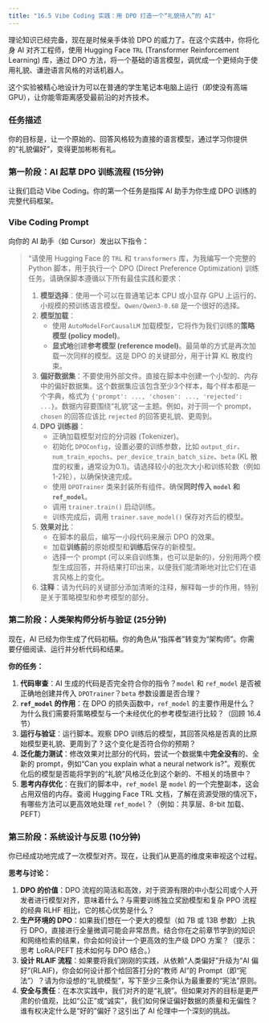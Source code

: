 ```yaml
---
title: "16.5 Vibe Coding 实践：用 DPO 打造一个“礼貌待人”的 AI"
---
```


理论知识已经完备，现在是时候亲手体验 DPO 的威力了。在这个实践中，你将化身 AI 对齐工程师，使用 Hugging Face `TRL` (Transformer Reinforcement Learning) 库，通过 DPO 方法，将一个基础的语言模型，调优成一个更倾向于使用礼貌、谦逊语言风格的对话机器人。

这个实验被精心地设计为可以在普通的学生笔记本电脑上运行（即使没有高端 GPU），让你能零距离感受最前沿的对齐技术。

### 任务描述

你的目标是，让一个原始的、回答风格较为直接的语言模型，通过学习你提供的“礼貌偏好”，变得更加彬彬有礼。

### 第一阶段：AI 起草 DPO 训练流程 (15分钟)

让我们启动 Vibe Coding。你的第一个任务是指挥 AI 助手为你生成 DPO 训练的完整代码框架。

:::: {.callout-tip}
### Vibe Coding Prompt

向你的 AI 助手（如 Cursor）发出以下指令：

> "请使用 Hugging Face 的 `TRL` 和 `transformers` 库，为我编写一个完整的 Python 脚本，用于执行一个 DPO (Direct Preference Optimization) 训练任务。请确保脚本遵循以下所有最佳实践和要求：
>
> 1.  **模型选择**：使用一个可以在普通笔记本 CPU 或小显存 GPU 上运行的、小规模的预训练语言模型。`Qwen/Qwen3-0.6B` 是一个很好的选择。
> 2.  **模型加载**：
>     -   使用 `AutoModelForCausalLM` 加载模型，它将作为我们训练的**策略模型 (policy model)**。
>     -   **显式地**创建**参考模型 (reference model)**。最简单的方式是再次加载一次同样的模型。这是 DPO 的关键部分，用于计算 KL 散度约束。
> 3.  **偏好数据集**：不要使用外部文件。直接在脚本中创建一个小型的、内存中的偏好数据集。这个数据集应该包含至少3个样本，每个样本都是一个字典，格式为 `{'prompt': ..., 'chosen': ..., 'rejected': ...}`。数据内容要围绕“礼貌”这一主题。例如，对于同一个 prompt，`chosen` 的回答应该比 `rejected` 的回答更礼貌、更周到。
> 4.  **DPO 训练器**：
>     -   正确加载模型对应的分词器 (Tokenizer)。
>     -   初始化 `DPOConfig`，设置必要的训练参数，比如 `output_dir`、`num_train_epochs`、`per_device_train_batch_size`、`beta` (KL 散度的权重，通常设为0.1)。请选择较小的批次大小和训练轮数（例如1-2轮），以确保快速完成。
>     -   使用 `DPOTrainer` 类来封装所有组件。确保**同时传入 `model` 和 `ref_model`**。
>     -   调用 `trainer.train()` 启动训练。
>     -   训练完成后，调用 `trainer.save_model()` 保存对齐后的模型。
> 5.  **效果对比**：
>     -   在脚本的最后，编写一小段代码来展示 DPO 的效果。
>     -   加载**训练前**的原始模型和**训练后**保存的新模型。
>     -   选择一个 prompt (可以来自训练集，也可以是新的)，分别用两个模型生成回答，并将结果打印出来，以便我们能清晰地对比它们在语言风格上的变化。
> 6.  **注释**：请为代码的关键部分添加清晰的注释，解释每一步的作用，特别是关于策略模型和参考模型的部分。

::::

### 第二阶段：人类架构师分析与验证 (25分钟)

现在，AI 已经为你生成了代码初稿。你的角色从“指挥者”转变为“架构师”。你需要仔细阅读、运行并分析代码和结果。

**你的任务：**

1.  **代码审查**：AI 生成的代码是否完全符合你的指令？`model` 和 `ref_model` 是否被正确地创建并传入 `DPOTrainer`？`beta` 参数设置是否合理？
2.  **`ref_model` 的作用**：在 DPO 的损失函数中，`ref_model` 的主要作用是什么？为什么我们需要将策略模型与一个未经优化的参考模型进行比较？（回顾 16.4 节）
3.  **运行与验证**：运行脚本。观察 DPO 训练后的模型，其回答风格是否真的比原始模型更礼貌、更周到了？这个变化是否符合你的预期？
4.  **泛化能力测试**：修改效果对比部分的代码，尝试一个数据集中**完全没有**的、全新的 prompt，例如“Can you explain what a neural network is?”。观察优化后的模型是否能将学到的“礼貌”风格泛化到这个新的、不相关的场景中？
5.  **思考内存优化**：在我们的脚本中，`ref_model` 是 `model` 的一个完整副本，这会占用双倍的内存。查阅 Hugging Face TRL 文档，了解在资源受限的情况下，有哪些方法可以更高效地处理 `ref_model`？（例如：共享层、8-bit 加载、PEFT）

### 第三阶段：系统设计与反思 (10分钟)

你已经成功地完成了一次模型对齐。现在，让我们从更高的维度来审视这个过程。

**思考与讨论：**

1.  **DPO 的价值**：DPO 流程的简洁和高效，对于资源有限的中小型公司或个人开发者进行模型对齐，意味着什么？与需要训练独立奖励模型和复杂 PPO 流程的经典 RLHF 相比，它的核心优势是什么？
2.  **生产环境的 DPO**：如果我们想在一个更大的模型（如 7B 或 13B 参数）上执行 DPO，直接进行全量微调可能会非常昂贵。结合你在之前章节学到的知识和网络检索的结果，你会如何设计一个更高效的生产级 DPO 方案？（提示：思考 LoRA/PEFT 技术如何与 DPO 结合。）
3.  **设计 RLAIF 流程**：如果要将我们刚刚的实践，从依赖“人类偏好”升级为“AI 偏好”(RLAIF)，你会如何设计那个给回答打分的“教师 AI”的 Prompt（即“宪法”）？请为你设想的“礼貌模型”，写下至少三条你认为最重要的“宪法”原则。
4.  **安全与责任**：在本次实践中，我们对齐的是“礼貌”。但如果对齐的目标是更严肃的价值观，比如“公正”或“诚实”，我们如何保证偏好数据的质量和无偏性？谁有权决定什么是“好的”偏好？这引出了 AI 伦理中一个深刻的挑战。


